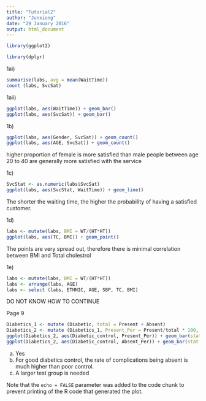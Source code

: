 ```yaml
---
title: "Tutorial2"
author: "Junxiong"
date: "29 January 2016"
output: html_document
---
```


```r
library(ggplot2)

library(dplyr)
```

1ai)
```r
summarise(labs, avg = mean(WaitTime))
count (labs, SvcSat)
```

1aii)
```r
ggplot(labs, aes(WaitTime)) + geom_bar()
ggplot(labs, aes(SvcSat)) + geom_bar()
```

1b)
```r
ggplot(labs, aes(Gender, SvcSat)) + geom_count()
ggplot(labs, aes(AGE, SvcSat)) + geom_count()
```
higher proportion of female is more satisfied than male
people between age 20 to 40 are generally more satisfied with the service 

1c)
```r
SvcStat <- as.numeric(labs$SvcSat)
ggplot(labs, aes(SvcStat, WaitTime)) + geom_line()
```
The shorter the waiting time, the higher the probability of having a satisfied customer.

1d)
```r
labs <- mutate(labs, BMI = WT/(HT*HT))
ggplot(labs, aes(TC, BMI)) + geom_point()
```
The points are very spread out, therefore there is minimal correlation between BMI and Total cholestrol

1e)
```r
labs <- mutate(labs, BMI = WT/(HT*HT))
labs <- arrange(labs, AGE)
labs <- select (labs, ETHNIC, AGE, SBP, TC, BMI) 

```
DO NOT KNOW HOW TO CONTINUE

Page 9
```r
Diabetics_1 <- mutate (Diabetic, total = Present + Absent)
Diabetics_2 <- mutate (Diabetics_1, Present_Per = Present/total * 100, Absent_Per = Absent/total * 100)
ggplot(Diabetics_2, aes(Diabetic_control, Present_Per)) + geom_bar(stat = "identity")
ggplot(Diabetics_2, aes(Diabetic_control, Absent_Per)) + geom_bar(stat = "identity")
```
a. Yes
b. For good diabetics control, the rate of complications being absent is much higher than poor control. 
c. A larger test group is needed

Note that the `echo = FALSE` parameter was added to the code chunk to prevent printing of the R code that generated the plot.
